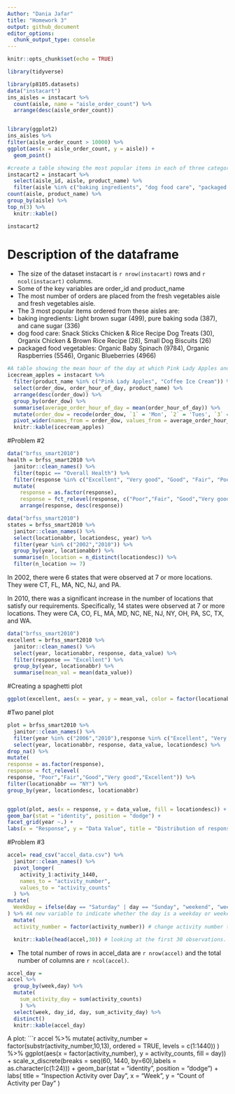 ```yaml
---
Author: "Dania Jafar"
title: "Homework 3"
output: github_document
editor_options: 
  chunk_output_type: console
---
```


```r
knitr::opts_chunk$set(echo = TRUE)

library(tidyverse)
```

```r
library(p8105.datasets)
data("instacart")
ins_aisles = instacart %>% 
  count(aisle, name = "aisle_order_count") %>% 
  arrange(desc(aisle_order_count))


library(ggplot2)
ins_aisles %>% 
filter(aisle_order_count > 10000) %>% 
ggplot(aes(x = aisle_order_count, y = aisle)) + 
  geom_point()

#create a table showing the most popular items in each of three categories
instacart2 = instacart %>% 
  select(aisle_id, aisle, product_name) %>% 
  filter(aisle %in% c("baking ingredients", "dog food care", "packaged vegetables fruits")) %>% 
count(aisle, product_name) %>% 
group_by(aisle) %>% 
top_n(3) %>% 
  knitr::kable()

instacart2
```

# Description of the dataframe 

* The size of the dataset instacart is `r nrow(instacart)` rows and `r ncol(instacart)` columns.
* Some of the key variables are order_id and product_name
* The most number of orders are placed from the fresh vegetables aisle and fresh vegetables aisle. 
* The 3 most popular items ordered from these aisles are: 
* baking ingredients: Light brown sugar (499), pure baking soda (387), and cane sugar (336)
* dog food care: Snack Sticks Chicken & Rice Recipe Dog Treats (30), Organix Chicken & Brown Rice Recipe (28), Small Dog Biscuits (26)
* packaged food vegetables: Organic Baby Spinach (9784), Organic Raspberries (5546), Organic Blueberries (4966)

```r
#A table showing the mean hour of the day at which Pink Lady Apples and Coffee Ice Cream are ordered on each day of the week
icecream_apples = instacart %>% 
  filter(product_name %in% c("Pink Lady Apples", "Coffee Ice Cream")) %>% 
  select(order_dow, order_hour_of_day, product_name) %>%
  arrange(desc(order_dow)) %>% 
  group_by(order_dow) %>% 
  summarise(average_order_hour_of_day = mean(order_hour_of_day)) %>% 
  mutate(order_dow = recode(order_dow, `1` = 'Mon', `2` = 'Tues', `3` = 'Wed', `4` = 'Thur', `5` = 'Fri', `6` = 'Sat', `0` = 'Sun')) %>% 
  pivot_wider(names_from = order_dow, values_from = average_order_hour_of_day)
  knitr::kable(icecream_apples)

```

#Problem #2
```r

data("brfss_smart2010") 
health = brfss_smart2010 %>% 
  janitor::clean_names() %>% 
  filter(topic == "Overall Health") %>% 
  filter(response %in% c("Excellent", "Very good", "Good", "Fair", "Poor")) %>%
  mutate(
    response = as.factor(response), 
    response = fct_relevel(response, c("Poor","Fair", "Good","Very good","Excellent"))) %>% 
    arrange(response, desc(response))
```  


```r
data("brfss_smart2010") 
states = brfss_smart2010 %>% 
  janitor::clean_names() %>%
  select(locationabbr, locationdesc, year) %>% 
  filter(year %in% c("2002","2010")) %>%
  group_by(year, locationabbr) %>% 
  summarise(n_location = n_distinct(locationdesc)) %>%
  filter(n_location >= 7)
```
In 2002, there were 6 states that were observed at 7 or more locations. They were CT, FL, MA, NC, NJ, and PA. 

In 2010, there was a significant increase in the number of locations that satisfy our requirements. Specifically, 14 states were observed at 7 or more locations. They were CA, CO, FL, MA, MD, NC, NE, NJ, NY, OH, PA, SC, TX, and WA. 

```r
data("brfss_smart2010") 
excellent = brfss_smart2010 %>% 
  janitor::clean_names() %>%
  select(year, locationabbr, response, data_value) %>% 
  filter(response == "Excellent") %>%
  group_by(year, locationabbr) %>% 
  summarise(mean_val = mean(data_value)) 
```

#Creating a spaghetti plot

```r
ggplot(excellent, aes(x = year, y = mean_val, color = factor(locationabbr))) +geom_line() +theme_bw()
```

#Two panel plot

```r
plot = brfss_smart2010 %>%
  janitor::clean_names() %>%
  filter(year %in% c("2006","2010"),response %in% c("Excellent", "Very good", "Good", "Fair","Poor")) %>%
  select(year, locationabbr, response, data_value, locationdesc) %>%
drop_na() %>%
mutate(
response = as.factor(response),
response = fct_relevel(
response, "Poor","Fair","Good","Very good","Excellent")) %>%
filter(locationabbr == "NY") %>%
group_by(year, locationdesc, locationabbr)


ggplot(plot, aes(x = response, y = data_value, fill = locationdesc)) +
geom_bar(stat = "identity", position = "dodge") +
facet_grid(year ~.) +
labs(x = "Response", y = "Data Value", title = "Distribution of responses among locations in NY")
```

#Problem #3
```r
accel= read_csv("accel_data.csv") %>% 
  janitor::clean_names() %>% 
  pivot_longer(
    activity_1:activity_1440,
    names_to = "activity_number",
    values_to = "activity_counts"
  ) %>% 
mutate(
  WeekDay = ifelse(day == "Saturday" | day == "Sunday", "weekend", "weekday")
) %>% #A new variable to indicate whether the day is a weekday or weekend 
  mutate(
  activity_number = factor(activity_number)) # change activity number to a factor

  knitr::kable(head(accel,30)) # looking at the first 30 observations. 
```

* The total number of rows in accel_data are `r nrow(accel)` and the total number of columns are `r ncol(accel)`.

```r
accel_day = 
accel %>% 
  group_by(week,day) %>%
  mutate(
    sum_activity_day = sum(activity_counts)
    ) %>% 
  select(week, day_id, day, sum_activity_day) %>% 
  distinct()
  knitr::kable(accel_day)
```


A plot:
```r
accel %>% mutate(
  activity_number = factor(substr(activity_number,10,13), ordered = TRUE, levels = c(1:1440))
  ) %>% 
  ggplot(aes(x = factor(activity_number), y = activity_counts, fill = day)) +
  scale_x_discrete(breaks = seq(60, 1440, by=60),labels = as.character(c(1:24))) +
  geom_bar(stat = "identity", position = "dodge") +
  labs(
    title = "Inspection Activity over Day",
    x = "Week",
    y = "Count of Activity per Day"
  )